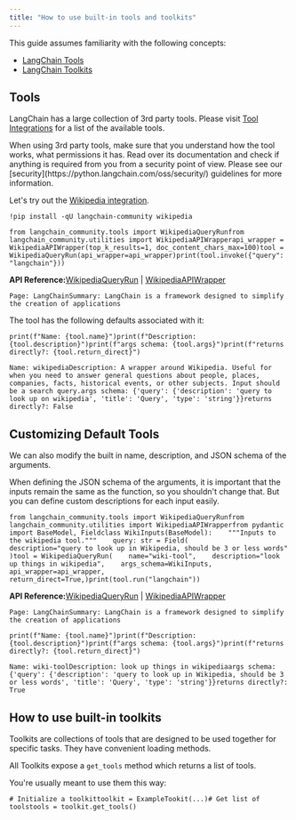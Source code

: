 ```yaml
---
title: "How to use built-in tools and toolkits"
---
```


<Info>
  This guide assumes familiarity with the following concepts:

  * [LangChain Tools](/oss/concepts/tools)
  * [LangChain Toolkits](/oss/concepts/tools)
</Info>

## Tools

LangChain has a large collection of 3rd party tools. Please visit [Tool Integrations](/oss/integrations/tools) for a list of the available tools.

<Info>
  When using 3rd party tools, make sure that you understand how the tool works, what permissions it has. Read over its documentation and check if anything is required from you from a security point of view. Please see our [security](https://python.langchain.com/oss/security/) guidelines for more information.
</Info>

Let's try out the [Wikipedia integration](/oss/integrations/tools/wikipedia).

```
!pip install -qU langchain-community wikipedia
```

```
from langchain_community.tools import WikipediaQueryRunfrom langchain_community.utilities import WikipediaAPIWrapperapi_wrapper = WikipediaAPIWrapper(top_k_results=1, doc_content_chars_max=100)tool = WikipediaQueryRun(api_wrapper=api_wrapper)print(tool.invoke({"query": "langchain"}))
```

**API Reference:**[WikipediaQueryRun](https://python.langchain.com/api_reference/community/tools/langchain_community.tools.wikipedia.tool.WikipediaQueryRun.html) | [WikipediaAPIWrapper](https://python.langchain.com/api_reference/community/utilities/langchain_community.utilities.wikipedia.WikipediaAPIWrapper.html)

```
Page: LangChainSummary: LangChain is a framework designed to simplify the creation of applications
```

The tool has the following defaults associated with it:

```
print(f"Name: {tool.name}")print(f"Description: {tool.description}")print(f"args schema: {tool.args}")print(f"returns directly?: {tool.return_direct}")
```

```
Name: wikipediaDescription: A wrapper around Wikipedia. Useful for when you need to answer general questions about people, places, companies, facts, historical events, or other subjects. Input should be a search query.args schema: {'query': {'description': 'query to look up on wikipedia', 'title': 'Query', 'type': 'string'}}returns directly?: False
```

## Customizing Default Tools

We can also modify the built in name, description, and JSON schema of the arguments.

When defining the JSON schema of the arguments, it is important that the inputs remain the same as the function, so you shouldn't change that. But you can define custom descriptions for each input easily.

```
from langchain_community.tools import WikipediaQueryRunfrom langchain_community.utilities import WikipediaAPIWrapperfrom pydantic import BaseModel, Fieldclass WikiInputs(BaseModel):    """Inputs to the wikipedia tool."""    query: str = Field(        description="query to look up in Wikipedia, should be 3 or less words"    )tool = WikipediaQueryRun(    name="wiki-tool",    description="look up things in wikipedia",    args_schema=WikiInputs,    api_wrapper=api_wrapper,    return_direct=True,)print(tool.run("langchain"))
```

**API Reference:**[WikipediaQueryRun](https://python.langchain.com/api_reference/community/tools/langchain_community.tools.wikipedia.tool.WikipediaQueryRun.html) | [WikipediaAPIWrapper](https://python.langchain.com/api_reference/community/utilities/langchain_community.utilities.wikipedia.WikipediaAPIWrapper.html)

```
Page: LangChainSummary: LangChain is a framework designed to simplify the creation of applications
```

```
print(f"Name: {tool.name}")print(f"Description: {tool.description}")print(f"args schema: {tool.args}")print(f"returns directly?: {tool.return_direct}")
```

```
Name: wiki-toolDescription: look up things in wikipediaargs schema: {'query': {'description': 'query to look up in Wikipedia, should be 3 or less words', 'title': 'Query', 'type': 'string'}}returns directly?: True
```

## How to use built-in toolkits

Toolkits are collections of tools that are designed to be used together for specific tasks. They have convenient loading methods.

All Toolkits expose a `get_tools` method which returns a list of tools.

You're usually meant to use them this way:

```
# Initialize a toolkittoolkit = ExampleTookit(...)# Get list of toolstools = toolkit.get_tools()
```
